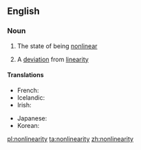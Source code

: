==English==

===Noun===
{{wikipedia}}
{{en-noun|-|nonlinearities}}

# {{context|uncountable}} The state of being [[nonlinear]]
# {{context|countable}} A [[deviation]] from [[linearity]]

====Translations====
{{trans-top|the state of being nonlinear}}
* French: {{t+|fr|non-linéarité|f}}
* Icelandic: {{t-|is|ólínuleiki|m}}
* Irish: {{t-|ga|neamhlíneacht|f}}
{{trans-mid}}
* Japanese: {{t-|ja|非線形性|tr=hisenkeisei|sc=Jpan}}
* Korean: {{t-|ko|비선형성|tr=biseonhyeongseong|sc=Kore}}
{{trans-bottom}}

[[pl:nonlinearity]]
[[ta:nonlinearity]]
[[zh:nonlinearity]]
